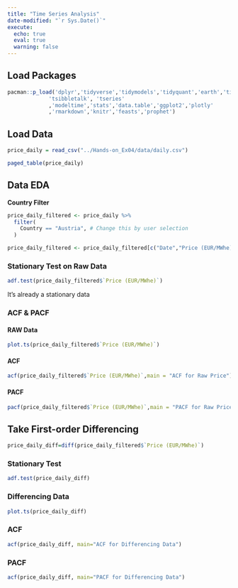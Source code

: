 ```yaml
---
title: "Time Series Analysis"
date-modified: "`r Sys.Date()`"
execute: 
  echo: true
  eval: true
  warning: false
---
```


## Load Packages

```r
pacman::p_load('dplyr','tidyverse','tidymodels','tidyquant','earth','timetk','recipes','tsibble','feasts','forecast','fable',
             'tsibbletalk', 'tseries'
             ,'modeltime','stats','data.table','ggplot2','plotly'
             ,'rmarkdown','knitr','feasts','prophet')
```

## Load Data

```r
price_daily = read_csv("../Hands-on_Ex04/data/daily.csv")

paged_table(price_daily)
```

## Data EDA

**Country Filter**

```r
price_daily_filtered <- price_daily %>%
  filter(
    Country == "Austria", # Change this by user selection
  ) 

price_daily_filtered <- price_daily_filtered[c("Date","Price (EUR/MWhe)")]
```

### Stationary Test on Raw Data

```r
adf.test(price_daily_filtered$`Price (EUR/MWhe)`)
```

It's already a stationary data

### ACF & PACF

#### RAW Data

```r
plot.ts(price_daily_filtered$`Price (EUR/MWhe)`)
```

#### ACF

```r
acf(price_daily_filtered$`Price (EUR/MWhe)`,main = "ACF for Raw Price")
```

#### PACF

```r
pacf(price_daily_filtered$`Price (EUR/MWhe)`,main = "PACF for Raw Price")
```

## Take First-order Differencing

```r
price_daily_diff=diff(price_daily_filtered$`Price (EUR/MWhe)`)
```

### Stationary Test

```r
adf.test(price_daily_diff)
```

### Differencing Data

```r
plot.ts(price_daily_diff)
```

### ACF

```r
acf(price_daily_diff, main="ACF for Differencing Data")
```

### PACF

```r
acf(price_daily_diff, main="PACF for Differencing Data")
```
